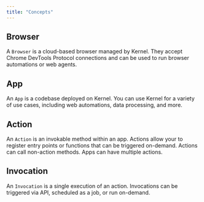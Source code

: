 ```yaml
---
title: "Concepts"
---
```


## Browser
A `Browser` is a cloud-based browser managed by Kernel. They accept Chrome DevTools Protocol connections and can be used to run browser automations or web agents.


## App
An `App` is a codebase deployed on Kernel. You can use Kernel for a variety of use cases, including web automations, data processing, and more.

## Action
An `Action` is an invokable method within an app. Actions allow your to register entry points or functions that can be triggered on-demand. Actions can call non-action methods. Apps can have multiple actions.

## Invocation
An `Invocation` is a single execution of an action. Invocations can be triggered via API, scheduled as a job, or run on-demand.
